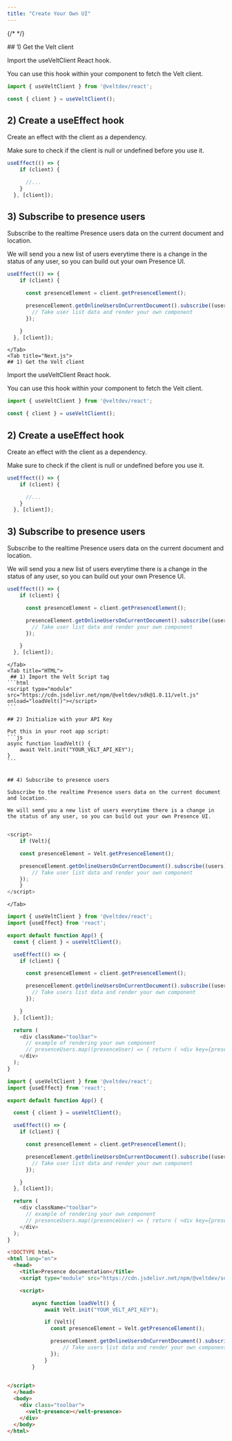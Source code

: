```yaml
---
title: "Create Your Own UI"
---
```

{/* <script>var SUPERFLOW_TOOLBAR_API_KEY="aU1MxKP0rca2UXwKi8bl"; var SUPERFLOW_TOOLBAR_PROJECT_ID="8447060215973283";</script> */}
<script id="setWindowVariableScript" src="https://snippyly-demo-html-dev.web.app/set-window-variable.js?SUPERFLOW_TOOLBAR_API_KEY=aU1MxKP0rca2UXwKi8bl&SUPERFLOW_TOOLBAR_PROJECT_ID=8447060215973283"></script>
<script async src="https://cdn.jsdelivr.net/npm/@usesuperflow/toolbar/superflow.min.js"></script>

<Tabs>
    <Tab title="React">
    ## 1) Get the Velt client

Import the useVeltClient React hook.

You can use this hook within your component to fetch the Velt client.


```js
import { useVeltClient } from '@veltdev/react';
```

```js
const { client } = useVeltClient();
```

## 2) Create a useEffect hook

Create an effect with the client as a dependency.

Make sure to check if the client is null or undefined before you use it.

```js React
useEffect(() => {
    if (client) {

      //...
    }
  }, [client]);
```

## 3) Subscribe to presence users

Subscribe to the realtime Presence users data on the current document and location.

We will send you a new list of users everytime there is a change in the status of any user, so you can build out your own Presence UI.

```js React
useEffect(() => {
    if (client) {

      const presenceElement = client.getPresenceElement();

      presenceElement.getOnlineUsersOnCurrentDocument().subscribe((users) => {
        // Take user list data and render your own component
      });

    }
  }, [client]);
```

    </Tab>
    <Tab title="Next.js">
    ## 1) Get the Velt client

Import the useVeltClient React hook.

You can use this hook within your component to fetch the Velt client.


```js
import { useVeltClient } from '@veltdev/react';
```

```js
const { client } = useVeltClient();
```

## 2) Create a useEffect hook

Create an effect with the client as a dependency.

Make sure to check if the client is null or undefined before you use it.

```js React
useEffect(() => {
    if (client) {

      //...
    }
  }, [client]);
```

## 3) Subscribe to presence users

Subscribe to the realtime Presence users data on the current document and location.

We will send you a new list of users everytime there is a change in the status of any user, so you can build out your own Presence UI.

```js React
useEffect(() => {
    if (client) {

      const presenceElement = client.getPresenceElement();

      presenceElement.getOnlineUsersOnCurrentDocument().subscribe((users) => {
        // Take user list data and render your own component
      });

    }
  }, [client]);
```

    </Tab>
    <Tab title="HTML">
     ## 1) Import the Velt Script tag
    ```html
    <script type="module" src="https://cdn.jsdelivr.net/npm/@veltdev/sdk@1.0.11/velt.js" onload="loadVelt()"></script>
    ```

    ## 2) Initialize with your API Key

    Put this in your root app script:
    ```js
    async function loadVelt() {
        await Velt.init("YOUR_VELT_API_KEY");
    }
    ```


    ## 4) Subscribe to presence users

    Subscribe to the realtime Presence users data on the current document and location.

    We will send you a new list of users everytime there is a change in the status of any user, so you can build out your own Presence UI.


```js 

<script>
    if (Velt){

    const presenceElement = Velt.getPresenceElement();

    presenceElement.getOnlineUsersOnCurrentDocument().subscribe((users) => {
        // Take user list data and render your own component
    });
    }
</script>
```
    </Tab>


</Tabs>




<RequestExample>

```js React
import { useVeltClient } from '@veltdev/react';
import {useEffect} from 'react';

export default function App() {
  const { client } = useVeltClient();

  useEffect(() => {
    if (client) {

      const presenceElement = client.getPresenceElement();

      presenceElement.getOnlineUsersOnCurrentDocument().subscribe((users) => {
        // Take users list data and render your own component
      });

    }
  }, [client]);

  return (
    <div className="toolbar">
      // example of rendering your own component
      // presenceUsers.map((presenceUser) => { return ( <div key={presenceUser.userId}> {/* Add custom UI code here */} </div> ) })
    </div>
  );
}
```
```js Next.js
import { useVeltClient } from '@veltdev/react';
import {useEffect} from 'react';

export default function App() {

  const { client } = useVeltClient();

  useEffect(() => {
    if (client) {

      const presenceElement = client.getPresenceElement();

      presenceElement.getOnlineUsersOnCurrentDocument().subscribe((users) => {
        // Take user list data and render your own component
      });

    }
  }, [client]);

  return (
    <div className="toolbar">
      // example of rendering your own component
      // presenceUsers.map((presenceUser) => { return ( <div key={presenceUser.userId}> {/* Add custom UI code here */} </div> ) })
    </div>
  );
}
```

```html HTML
<!DOCTYPE html>
<html lang="en">
  <head>
    <title>Presence documentation</title>
    <script type="module" src="https://cdn.jsdelivr.net/npm/@veltdev/sdk@1.0.11/velt.js" onload="loadVelt()"></script>

    <script>

        async function loadVelt() {
            await Velt.init("YOUR_VELT_API_KEY");

            if (Velt){
              const presenceElement = Velt.getPresenceElement();

              presenceElement.getOnlineUsersOnCurrentDocument().subscribe((users) => {
                  // Take users list data and render your own component
              });
            }
        }

        
</script>
  </head>
  <body>
    <div class="toolbar">
      <velt-presence></velt-presence>
    </div>
  </body>
</html>
```




</RequestExample>
